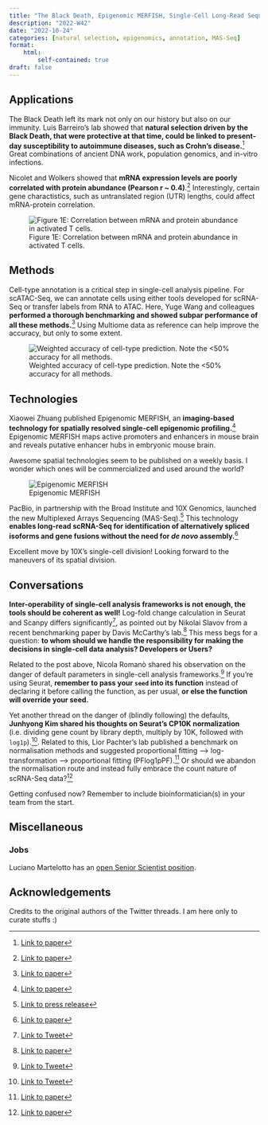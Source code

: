 ```yaml
---
title: "The Black Death, Epigenomic MERFISH, Single-Cell Long-Read Sequencing, Be Mindful of the Defaults, and more"
description: "2022-W42"
date: "2022-10-24"
categories: [natural selection, epigenomics, annotation, MAS-Seq]
format:
    html:
        self-contained: true
draft: false
---
```


## Applications

The Black Death left its mark not only on our history but also on our immunity. Luis Barreiro's lab showed that **natural selection driven by the Black Death, that were protective at that time, could be linked to present-day susceptibility to autoimmune diseases, such as Crohn's disease.**[^1] Great combinations of ancient DNA work, population genomics, and in-vitro infections.

[^1]: <a href= https://www.nature.com/articles/s41586-022-05349-x#Fig3">Link to paper</a>

Nicolet and Wolkers showed that **mRNA expression levels are poorly correlated with protein abundance (Pearson r \~ 0.4)**.[^2] Interestingly, certain gene charactistics, such as untranslated region (UTR) lengths, could affect mRNA-protein correlation.

[^2]: <a href=https://journals.plos.org/plosone/article?id=10.1371/journal.pone.0276294#sec015>Link to paper</a>

::: column-margin
![Figure 1E: Correlation between mRNA and protein abundance in activated T cells.](images/paste-CA6B1DB9.png)
:::

## Methods

Cell-type annotation is a critical step in single-cell analysis pipeline. For scATAC-Seq, we can annotate cells using either tools developed for scRNA-Seq or transfer labels from RNA to ATAC. Here, Yuge Wang and colleagues **performed a thorough benchmarking and showed subpar performance of all these methods.**[^3] Using Multiome data as reference can help improve the accuracy, but only to some extent.

[^3]: <a href=https://www.biorxiv.org/content/10.1101/2022.10.05.511014v1>Link to paper</a>

::: column-margin
![Weighted accuracy of cell-type prediction. Note the \<50% accuracy for all methods.](images/paste-F0EF8E4B.png)
:::

## Technologies

Xiaowei Zhuang published Epigenomic MERFISH, an **imaging-based technology for spatially resolved single-cell epigenomic profiling.**[^4] Epigenomic MERFISH maps active promoters and enhancers in mouse brain and reveals putative enhancer hubs in embryonic mouse brain.

[^4]: <a href=https://www.cell.com/action/showPdf?pii=S0092-8674%2822%2901254-5>Link to paper</a>

::: column-margin
Awesome spatial technologies seem to be published on a weekly basis. I wonder which ones will be commercialized and used around the world?
:::

![Epigenomic MERFISH](images/paste-3CE397CB.png)

PacBio, in partnership with the Broad Institute and 10X Genomics, launched the new Multiplexed Arrays Sequencing (MAS-Seq).[^5] This technology **enables long-read scRNA-Seq for identification of alternatively spliced isoforms and gene fusions without the need for *de novo* assembly.**[^6]

[^5]: <a href=https://www.pacb.com/press_releases/pacbio-launches-single-cell-transcriptome-solution-ushering-in-a-new-era-of-rna-discovery/>Link to press release</a>

[^6]: <a href=https://www.biorxiv.org/content/10.1101/2021.10.01.462818v1>Link to paper</a>

::: column-margin
Excellent move by 10X's single-cell division! Looking forward to the maneuvers of its spatial division.
:::

## Conversations

**Inter-operability of single-cell analysis frameworks is not enough, the tools should be coherent as well!** Log-fold change calculation in Seurat and Scanpy differs significantly[^7], as pointed out by Nikolai Slavov from a recent benchmarking paper by Davis McCarthy's lab.[^8] This mess begs for a question: **to whom should we handle the responsibility for making the decisions in single-cell data analysis? Developers or Users?**

[^7]: <a href=https://twitter.com/slavov_n/status/1582347828818456576>Link to Tweet</a>

[^8]: <a href=https://www.biorxiv.org/content/10.1101/2022.05.09.490241v2>Link to paper</a>

Related to the post above, Nicola Romanò shared his observation on the danger of default parameters in single-cell analysis frameworks.[^9] If you're using Seurat, **remember to pass your `seed` into its function** instead of declaring it before calling the function, as per usual, **or else the function will override your seed.**

[^9]: <a href= https://twitter.com/*nicoromano*/status/1582276701874098176>Link to Tweet</a>

Yet another thread on the danger of (blindly following) the defaults, **Junhyong Kim shared his thoughts on Seurat's CP10K normalization** (i.e. dividing gene count by library depth, multiply by 10K, followed with `log1p`).[^10]. Related to this, Lior Pachter's lab published a benchmark on normalisation methods and suggested proportional fitting --\> log-transformation --\> proportional fitting (PFlog1pPF).[^11] Or should we abandon the normalisation route and instead fully embrace the count nature of scRNA-Seq data?[^12]

[^10]: <a href=https://twitter.com/JunhyongKim/status/1582421723286106112>Link to Tweet</a>

[^11]: <a href= https://www.biorxiv.org/content/10.1101/2022.05.06.490859v1>Link to paper</a>

[^12]: <a href=https://www.biorxiv.org/content/10.1101/2022.06.01.494334v1.full>Link to paper</a>

::: column-margin
Getting confused now? Remember to include bioinformatician(s) in your team from the start.
:::

## Miscellaneous

### Jobs

Luciano Martelotto has an [open Senior Scientist position](https://www.seek.com.au/job/58876017?savedSearchID=bcd60b5c-7ce8-11e9-8e48-8f51da720424).

## Acknowledgements {.appendix}

Credits to the original authors of the Twitter threads. I am here only to curate stuffs :)
